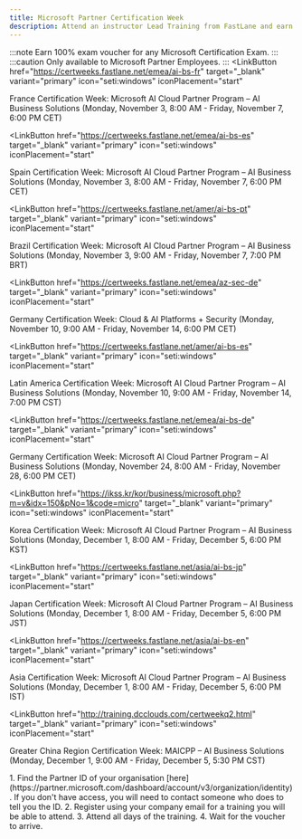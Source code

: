 ```yaml
---
title: Microsoft Partner Certification Week
description: Attend an instructor Lead Training from FastLane and earn a 100% off Microsoft exam voucher.
---
```


:::note
Earn 100% exam voucher for any Microsoft Certification Exam.
:::
:::caution
Only available to Microsoft Partner Employees. 
:::
  <CardGrid>
<LinkButton
  href="https://certweeks.fastlane.net/emea/ai-bs-fr" target="_blank"
  variant="primary"
  icon="seti:windows"
  iconPlacement="start"
>
  France Certification Week: Microsoft AI Cloud Partner Program – AI Business Solutions (Monday, November 3, 8:00 AM - Friday, November 7, 6:00 PM CET)
</LinkButton>

<LinkButton
  href="https://certweeks.fastlane.net/emea/ai-bs-es" target="_blank"
  variant="primary"
  icon="seti:windows"
  iconPlacement="start"
>
  Spain Certification Week: Microsoft AI Cloud Partner Program – AI Business Solutions (Monday, November 3, 8:00 AM - Friday, November 7, 6:00 PM CET)
</LinkButton>

<LinkButton
  href="https://certweeks.fastlane.net/amer/ai-bs-pt" target="_blank"
  variant="primary"
  icon="seti:windows"
  iconPlacement="start"
>
  Brazil Certification Week: Microsoft AI Cloud Partner Program – AI Business Solutions (Monday, November 3, 9:00 AM - Friday, November 7, 7:00 PM BRT)
</LinkButton>

<LinkButton
  href="https://certweeks.fastlane.net/emea/az-sec-de" target="_blank"
  variant="primary"
  icon="seti:windows"
  iconPlacement="start"
>
  Germany Certification Week: Cloud & AI Platforms + Security (Monday, November 10, 9:00 AM - Friday, November 14, 6:00 PM CET)
</LinkButton>

<LinkButton
  href="https://certweeks.fastlane.net/amer/ai-bs-es" target="_blank"
  variant="primary"
  icon="seti:windows"
  iconPlacement="start"
>
  Latin America Certification Week: Microsoft AI Cloud Partner Program – AI Business Solutions (Monday, November 10, 9:00 AM - Friday, November 14, 7:00 PM CST)
</LinkButton>

<LinkButton
  href="https://certweeks.fastlane.net/emea/ai-bs-de" target="_blank"
  variant="primary"
  icon="seti:windows"
  iconPlacement="start"
>
  Germany Certification Week: Microsoft AI Cloud Partner Program – AI Business Solutions (Monday, November 24, 8:00 AM - Friday, November 28, 6:00 PM CET)
</LinkButton>

<LinkButton
  href="https://ikss.kr/kor/business/microsoft.php?m=v&idx=150&pNo=1&code=micro" target="_blank"
  variant="primary"
  icon="seti:windows"
  iconPlacement="start"
>
  Korea Certification Week: Microsoft AI Cloud Partner Program – AI Business Solutions (Monday, December 1, 8:00 AM - Friday, December 5, 6:00 PM KST)
</LinkButton>

<LinkButton
  href="https://certweeks.fastlane.net/asia/ai-bs-jp" target="_blank"
  variant="primary"
  icon="seti:windows"
  iconPlacement="start"
>
  Japan Certification Week: Microsoft AI Cloud Partner Program – AI Business Solutions (Monday, December 1, 8:00 AM - Friday, December 5, 6:00 PM JST)
</LinkButton>

<LinkButton
  href="https://certweeks.fastlane.net/asia/ai-bs-en" target="_blank"
  variant="primary"
  icon="seti:windows"
  iconPlacement="start"
>
  Asia Certification Week: Microsoft AI Cloud Partner Program – AI Business Solutions (Monday, December 1, 8:00 AM - Friday, December 5, 6:00 PM IST)
</LinkButton>

<LinkButton
  href="http://training.dcclouds.com/certweekq2.html" target="_blank"
  variant="primary"
  icon="seti:windows"
  iconPlacement="start"
>
  Greater China Region Certification Week: MAICPP – AI Business Solutions (Monday, December 1, 9:00 AM - Friday, December 5, 5:30 PM CST)
</LinkButton>
  </CardGrid>

<Steps>
  1. Find the Partner ID of your organisation [here](https://partner.microsoft.com/dashboard/account/v3/organization/identity). If you don't have access, you will need to contact someone who does to tell you the ID. 
  2. Register using your company email for a training you will be able to attend.
  3. Attend all days of the training.
  4. Wait for the voucher to arrive.
</Steps>

<LinkCard title="Microsoft Exam Study Materials Collection" href="https://certs.msfthub.wiki/wiki/" />